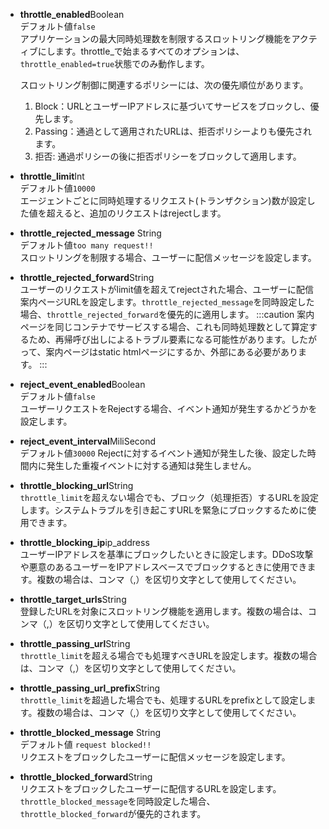 -   **throttle_enabled**<span class='type'>Boolean</span><br/>
    デフォルト値`false`<br/>
    アプリケーションの最大同時処理数を制限するスロットリング機能をアクティブにします。throttle\_で始まるすべてのオプションは、`throttle_enabled=true`状態でのみ動作します。

      スロットリング制御に関連するポリシーには、次の優先順位があります。

    1.  Block：URLとユーザーIPアドレスに基づいてサービスをブロックし、優先します。
    2.  Passing：通過として適用されたURLは、拒否ポリシーよりも優先されます。
    3.  拒否: 通過ポリシーの後に拒否ポリシーをブロックして適用します。

-   **throttle_limit**<span class='type'>Int</span><br/>
    デフォルト値`10000`<br/>
    エージェントごとに同時処理するリクエスト(トランザクション)数が設定した値を超えると、追加のリクエストはrejectします。

-   **throttle_rejected_message** <span class='type'>String</span><br/>
    デフォルト値`too many request!!`<br/>
    スロットリングを制限する場合、ユーザーに配信メッセージを設定します。

-   **throttle_rejected_forward**<span class='type'>String</span><br/>
    ユーザーのリクエストがlimit値を超えてrejectされた場合、ユーザーに配信案内ページURLを設定します。`throttle_rejected_message`を同時設定した場合、`throttle_rejected_forward`を優先的に適用します。
    :::caution
    案内ページを同じコンテナでサービスする場合、これも同時処理数として算定するため、再帰呼び出しによるトラブル要素になる可能性があります。したがって、案内ページはstatic htmlページにするか、外部にある必要があります。
    :::

-   **reject_event_enabled**<span class='type'>Boolean</span><br/>
    デフォルト値`false`<br/>
    ユーザーリクエストをRejectする場合、イベント通知が発生するかどうかを設定します。

-   **reject_event_interval**<span class='type'>MiliSecond</span><br/>
    デフォルト値`30000`
    Rejectに対するイベント通知が発生した後、設定した時間内に発生した重複イベントに対する通知は発生しません。

-   **throttle_blocking_url**<span class='type'>String</span><br/>
    `throttle_limit`を超えない場合でも、ブロック（処理拒否）するURLを設定します。システムトラブルを引き起こすURLを緊急にブロックするために使用できます。

-   **throttle_blocking_ip**<span class='type'>ip_address</span><br/>
    ユーザーIPアドレスを基準にブロックしたいときに設定します。DDoS攻撃や悪意のあるユーザーをIPアドレスベースでブロックするときに使用できます。複数の場合は、コンマ（,）を区切り文字として使用してください。

-   **throttle_target_urls**<span class='type'>String</span><br/>
    登録したURLを対象にスロットリング機能を適用します。複数の場合は、コンマ（,）を区切り文字として使用してください。

-   **throttle_passing_url**<span class='type'>String</span><br/>
    `throttle_limit`を超える場合でも処理すべきURLを設定します。複数の場合は、コンマ（,）を区切り文字として使用してください。

-   **throttle_passing_url_prefix**<span class='type'>String</span><br/>
    `throttle_limit`を超過した場合でも、処理するURLをprefixとして設定します。複数の場合は、コンマ（,）を区切り文字として使用してください。

-   **throttle_blocked_message** <span class='type'>String</span><br/>
    デフォルト値 `request blocked!!`<br/>
    リクエストをブロックしたユーザーに配信メッセージを設定します。

-   **throttle_blocked_forward**<span class='type'>String</span><br/>
    リクエストをブロックしたユーザーに配信するURLを設定します。`throttle_blocked_message`を同時設定した場合、`throttle_blocked_forward`が優先的されます。
